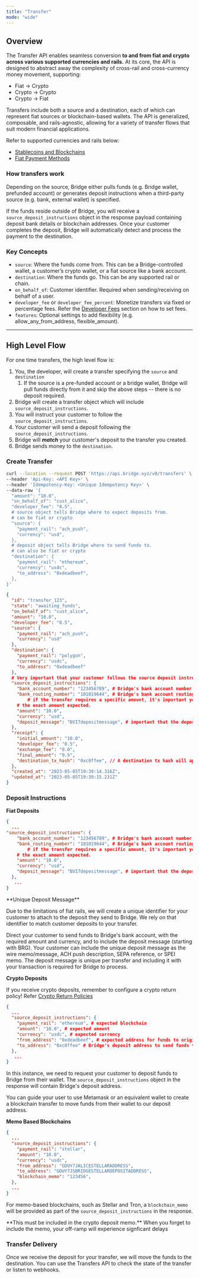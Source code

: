 ```yaml
---
title: "Transfer"
mode: "wide"
---
```


## **Overview**

The Transfer API enables seamless conversion **to and from fiat and crypto across various supported currencies and rails.** At its core, the API is designed to abstract away the complexity of cross-rail and cross-currency money movement, supporting:

- Fiat → Crypto
- Crypto → Crypto
- Crypto → Fiat

Transfers include both a source and a destination, each of which can represent fiat sources or blockchain-based wallets. The API is generalized, composable, and rails-agnostic, allowing for a variety of transfer flows that suit modern financial applications.

Refer to supported currencies and rails below:

- [Stablecoins and Blockchains](/whatwesupport/chains)
- [Fiat Payment Methods](/whatwesupport/fiats)

### **How transfers work**

Depending on the source, Bridge either pulls funds (e.g. Bridge wallet, prefunded account) or generates deposit instructions when a third-party source (e.g. bank, external wallet) is specified.

If the funds reside outside of Bridge, you will receive a `source_deposit_instructions` object in the response payload containing deposit bank details or blockchain addresses. Once your customer completes the deposit, Bridge will automatically detect and process the payment to the destination.

### **Key Concepts**

- `source`: Where the funds come from. This can be a Bridge-controlled wallet, a customer’s crypto wallet, or a fiat source like a bank account.
- `destination`: Where the funds go. This can be any supported rail or chain.
- `on_behalf_of`: Customer identifier. Required when sending/receiving on behalf of a user.
- `developer_fee` or `developer_fee_percent`: Monetize transfers via fixed or percentage fees. Refer the [Developer Fees](/fees/devfees) section on how to set fees.
- `features`: Optional settings to add flexibility (e.g. allow_any_from_address, flexible_amount).

---

## **High Level Flow**

For one time transfers, the high level flow is:

1. You, the developer, will create a transfer specifying the `source` and `destination`
   1. If the source is a pre-funded account or a bridge wallet, Bridge will pull funds directly from it and skip the above steps -- there is no deposit required.
2. Bridge will create a transfer object which will include `source_deposit_instructions`.
3. You will instruct your customer to follow the `source_deposit_instructions`.
4. Your customer will send a deposit following the `source_deposit_instructions`.
5. Bridge will **_match_** your customer's deposit to the transfer you created.
6. Bridge sends money to the `destination`.

### **Create Transfer**

```bash Request expandable
curl --location --request POST 'https://api.bridge.xyz/v0/transfers' \
--header 'Api-Key: <API Key>' \
--header 'Idempotency-Key: <Unique Idempotency Key>' \
--data-raw '{
  "amount": "10.0",
  "on_behalf_of": "cust_alice",
  "developer_fee": "0.5",
  # source object tells Bridge where to expect deposits from.
  # can be fiat or crypto
  "source": {
    "payment_rail": "ach_push",
    "currency": "usd",
  },
  # deposit object tells Bridge where to send funds to.
  # can also be fiat or crypto
  "destination": {
    "payment_rail": "ethereum",
    "currency": "usdc",
    "to_address": "0xdeadbeef",
  },
}'
```

```json Response expandable
{
  "id": "transfer_123",
  "state": "awaiting_funds",
  "on_behalf_of": "cust_alice",
  "amount": "10.0",
  "developer_fee": "0.5",
  "source": {
    "payment_rail": "ach_push",
    "currency": "usd"
  },
  "destination": {
    "payment_rail": "polygon",
    "currency": "usdc",
    "to_address": "0xdeadbeef"
  },
  # Very important that your customer follows the source deposit instructions
  "source_deposit_instructions": {
    "bank_account_number": "123456789", # Bridge's bank account number to send deposits to
    "bank_routing_number": "101019644", # Bridge's bank account routing number
 		# if the transfer requires a specific amount, it's important your customer includes
    # the exact amount expected.
    "amount": "10.0", 
    "currency": "usd",
    "deposit_message": "BVI7depositmessage", # important that the deposit message is included
  },
  "receipt": {
    "initial_amount": "10.0",
    "developer_fee": "0.5",
    "exchange_fee": "0.0",
    "final_amount": "9.5",
    "destination_tx_hash": "0xc0ffee", // A destination tx hash will appear after the transfer is complete
  },
  "created_at": "2023-05-05T19:39:14.316Z",
  "updated_at": "2023-05-05T19:39:15.231Z"
}
```

### **Deposit Instructions**

**Fiat Deposits**

```json expandable
{
  ...
"source_deposit_instructions": {
    "bank_account_number": "123456789", # Bridge's bank account number to send deposits to
    "bank_routing_number": "101019644", # Bridge's bank account routing number
 		# if the transfer requires a specific amount, it's important your customer includes
    # the exact amount expected.
    "amount": "10.0", 
    "currency": "usd",
    "deposit_message": "BVI7depositmessage", # important that the deposit message is included
  },
   ...
}
```

<Warning>
  **Unique Deposit Message**

  Due to the limitations of fiat rails, we will create a unique identifier for your customer to attach to the deposit they send to Bridge. We rely on that identifier to match customer deposits to your transfer.
</Warning>

Direct your customer to send funds to Bridge's bank account, with the required amount and currency, and to include the deposit message (starting with BRG). Your customer can include the unique deposit message as the wire memo/message, ACH push description, SEPA reference, or SPEI memo. The deposit message is unique per transfer and including it with your transaction is required for Bridge to process.

**Crypto Deposits**

If you receive crypto deposits, remember to configure a crypto return policy\! Refer [Crypto Return Policies](/orchestration/transfer/returns#returning-crypto-deposits)

```json expandable
{
  ...
  "source_deposit_instructions": {
    "payment_rail": "ethereum", # expected blockchain
    "amount": "10.0", # expected amount
    "currency": "usdc", # expected currency
    "from_address": "0xdeadbeef", # expected address for funds to originate from
    "to_address": "0xc0ffee" # Bridge's deposit address to send funds to
  },
   ...
}
```

In this instance, we need to request your customer to deposit funds to Bridge from their wallet. The `source_deposit_instructions` object in the response will contain Bridge's deposit address.

You can guide your user to use Metamask or an equivalent wallet to create a blockchain transfer to move funds from their wallet to our deposit address.

**Memo Based Blockchains**

```json expandable
{
  ...
  "source_deposit_instructions": {
    "payment_rail": "stellar",
    "amount": "10.0",
    "currency": "usdc",
    "from_address": "GDUY7JALICESTELLARADDRESS",
    "to_address": "GDUY7JSBRIDGESTELLARDEPOSITADDRESS",
    "blockchain_memo": "123456",
  },
  ...
}
```

For memo-based blockchains, such as Stellar and Tron, a `blockchain_memo` will be provided as part of the `source_deposit_instructions` in the response.

<Warning>
  **This must be included in the crypto deposit memo.** When you forget to include the memo, your off-ramp will experience signficant delays
</Warning>

### **Transfer Delivery**

Once we receive the deposit for your transfer, we will move the funds to the destination. You can use the Transfers API to check the state of the transfer or listen to webhooks.
